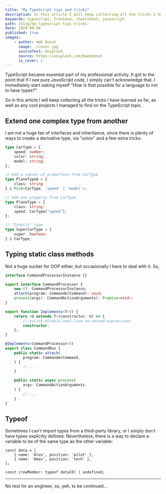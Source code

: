 ```yaml
---
title: "My TypeScript tips and tricks"
description: In this article I will keep collecting all the tricks I have learned so far, as well as any cool projects I managed to find on the TypeScript topic.
keywords: typescript, frontend, cheatsheet, javascript
path: /blog/my-typescript-tips-tricks-
date: 2020-06-04
published: true
images:
    - author: Web Donut
      image: ./cover.jpg
      sourceText: Unsplash
      source: https://unsplash.com/@webdonut
      is_cover: 1
---
```



TypeScript became essential part of my professional activity. It got to the point that if I see pure *JavaScript* code, I simply can't acknowledge that. I immediately start asking myself "How is that possible for a language to not to have types?".

So in this article I will keep collecting all the tricks I have learned so far, as well as any cool projects I managed to find on the TypeScript topic.

## Extend one complex type from another

I am not a huge fan of interfaces and inheritance, since there is plenty of ways to create a derivative type, via "union" and a few extra tricks:

~~~ts
type CarType = {
    speed: number;
    color: string;
    model: string;
};

// Add a subset of properties from CarType
type PlaneTypeA = { 
    class: string
} & Pick<CarType, 'speed' | 'model'>;

// Add one property from CarType
type PlaneType = { 
    class: string;
    speed: CarType["speed"];
};

// "Inherit" type
type SuperCarType = {
    super: boolean;
} & CarType;
~~~

## Typing static class methods

Not a huge sucker for OOP either, but occasionally I have to deal with it. So,

~~~ts
interface CommandProcessorInstance {}

export interface CommandProcessor {
    new (): CommandProcessorInstance;
    attach(program: CommanderCommand): void;
    process(args?: CommandActionArguments): Promise<void>;
}

export function Implements<T>() {
    return <U extends T>(constructor: U) => {
        // eslint-disable-next-line no-unused-expressions
        constructor;
    };
}

@Implements<CommandProcessor>()
export class CommandRun {
    public static attach(
        program: CommanderCommand,
    ) {
        // ...
    }

    public static async process(
        args: CommandActionArguments,
    ) {
        // ...
    }
}
~~~

## Typeof

Sometimes I can't import types from a third-party library, or I simply don't have types explicitly defined. Nevertheless, there is a way to declare a variable to be of the same type as the other variable:

~~~
const data = [
    { name: 'Alex', position: 'pilot' },
    { name: 'Amos', position: 'tech' },
];

const crewMember: typeof data[0] | undefined;
~~~

***

No rest for an engineer, so, yeh, to be continued...
